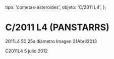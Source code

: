 
  tipo: 'cometas-asteroides',
  objeto: 'C/2011 L4',
};

# C/2011 L4 (PANSTARRS)

<Imagen
  src="registro/c2011-l4_20130421_2011l4_20130421_i88.jpg"
  fecha="20130421"
/>

2011L4 50 25s diámetro Imagen 21Abril2013

<Imagen
  src="registro/c2011-l4_20120705_user_556_c2011_l4pa_15_julio2012_1342515487_708930.jpg"
  fecha="20120705"
/>

C2011L4 5 julio 2012

<Imagen
  src="registro/c2011-l4_20121100_obras_031.gif"
  fecha="20121100"
/>